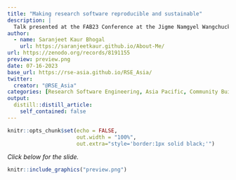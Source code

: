 ```yaml
---
title: "Making research software reproducible and sustainable"
description: |
  Talk presented at the FAB23 Conference at the Jigme Namgyel Wangchuck Super FabLab, Thimphu, Bhutan (July 16-28, 2023)
author:
  - name: Saranjeet Kaur Bhogal
    url: https://saranjeetkaur.github.io/About-Me/
url: https://zenodo.org/records/8191155
preview: preview.png
date: 07-16-2023
base_url: https://rse-asia.github.io/RSE_Asia/
twitter:
  creator: "@RSE_Asia"
categories: [Research Software Engineering, Asia Pacific, Community Building, Open Science, Fab Labs]
output:
  distill::distill_article:
    self_contained: false
---
```

  
  
```r
knitr::opts_chunk$set(echo = FALSE,
                      out.width = "100%",
                      out.extra="style='border:1px solid black;'")
```

*Click below for the slide.*
  
<a href="`r rmarkdown::metadata$url`">
```r
knitr::include_graphics("preview.png")
```
</a>
